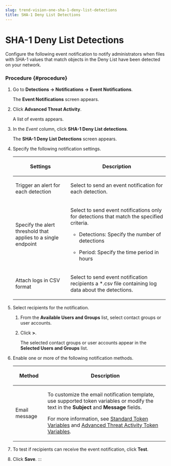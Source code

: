 ```yaml
---
slug: trend-vision-one-sha-1-deny-list-detections
title: SHA-1 Deny List Detections
---
```

# SHA-1 Deny List Detections

Configure the following event notification to notify administrators when files with SHA-1 values that match objects in the Deny List have been detected on your network.

### Procedure {#procedure}

1.  Go to **Detections → Notifications → Event Notifications**.

    The **Event Notifications** screen appears.

2.  Click **Advanced Threat Activity**.

    A list of events appears.

3.  In the *Event* column, click **SHA-1 Deny List detections**.

    The **SHA-1 Deny List Detections** screen appears.

4.  Specify the following notification settings.

    <table>
    <colgroup>
    <col style="width: 36%" />
    <col style="width: 64%" />
    </colgroup>
    <thead>
    <tr>
    <th><p>Settings</p></th>
    <th><p>Description</p></th>
    </tr>
    </thead>
    <tbody>
    <tr>
    <td><p>Trigger an alert for each detection</p></td>
    <td><p>Select to send an event notification for each detection.</p></td>
    </tr>
    <tr>
    <td><p>Specify the alert threshold that applies to a single endpoint</p></td>
    <td><p>Select to send event notifications only for detections that match the specified criteria.</p>
    <ul>
    <li><p>Detections: Specify the number of detections</p></li>
    <li><p>Period: Specify the time period in hours</p></li>
    </ul></td>
    </tr>
    <tr>
    <td><p>Attach logs in CSV format</p></td>
    <td><p>Select to send event notification recipients a *.csv file containing log data about the detections.</p></td>
    </tr>
    </tbody>
    </table>

5.  Select recipients for the notification.

    1.  From the **Available Users and Groups** list, select contact groups or user accounts.

    2.  Click **\>**.

        The selected contact groups or user accounts appear in the **Selected Users and Groups** list.

6.  Enable one or more of the following notification methods.

    <table>
    <colgroup>
    <col style="width: 21%" />
    <col style="width: 79%" />
    </colgroup>
    <thead>
    <tr>
    <th><p>Method</p></th>
    <th><p>Description</p></th>
    </tr>
    </thead>
    <tbody>
    <tr>
    <td><p>Email message</p></td>
    <td><p>To customize the email notification template, use supported token variables or modify the text in the <strong>Subject</strong> and <strong>Message</strong> fields.</p>
    <p>For more information, see <a href="trend-vision-one-standard-token-variables">Standard Token Variables</a> and <a href="trend-vision-one-advthreat-activity-token-vars">Advanced Threat Activity Token Variables</a>.</p></td>
    </tr>
    </tbody>
    </table>

7.  To test if recipients can receive the event notification, click **Test**.

8.  Click **Save**.
:::
